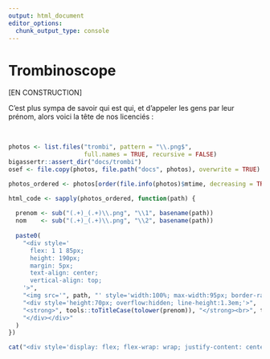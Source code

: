 ```yaml
---
output: html_document
editor_options: 
  chunk_output_type: console
---
```


# Trombinoscope {-}

[EN CONSTRUCTION]

C'est plus sympa de savoir qui est qui, et d'appeler les gens par leur prénom, alors voici la tête de nos licenciés :

<br>

```r
photos <- list.files("trombi", pattern = "\\.png$", 
                     full.names = TRUE, recursive = FALSE)
bigassertr::assert_dir("docs/trombi")
osef <- file.copy(photos, file.path("docs", photos), overwrite = TRUE)

photos_ordered <- photos[order(file.info(photos)$mtime, decreasing = TRUE)]

html_code <- sapply(photos_ordered, function(path) {
  
  prenom <- sub("(.+)_(.+)\\.png", "\\1", basename(path))
  nom    <- sub("(.+)_(.+)\\.png", "\\2", basename(path))
  
  paste0(
    "<div style='
      flex: 1 1 85px;
      height: 190px;
      margin: 5px;
      text-align: center;
      vertical-align: top;
    '>",
    "<img src='", path, "' style='width:100%; max-width:95px; border-radius:8px;'><br>",
    "<div style='height:70px; overflow:hidden; line-height:1.3em;'>",
    "<strong>", tools::toTitleCase(tolower(prenom)), "</strong><br>", tools::toTitleCase(tolower(nom)),
    "</div></div>"
  )
})

cat("<div style='display: flex; flex-wrap: wrap; justify-content: center; align-content: flex-start;'>\n"); cat(paste(html_code, collapse = "\n")); cat("\n</div>")
```
